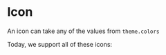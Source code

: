 
# Icon

An icon can take any of the values from `theme.colors`

<Preview withSource="open">
  <Story id="icon--simple" />
</Preview>

<Props of={Icon} />

Today, we support all of these icons:

<Preview withSource="open">
  <Story id="icon--all" />
</Preview>
